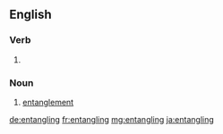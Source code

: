 
==English==

===Verb===
{{head|en|present participle}}

# {{present participle of|entangle|lang=en}}

===Noun===
{{en-noun}}

# [[entanglement]]

[[de:entangling]]
[[fr:entangling]]
[[mg:entangling]]
[[ja:entangling]]